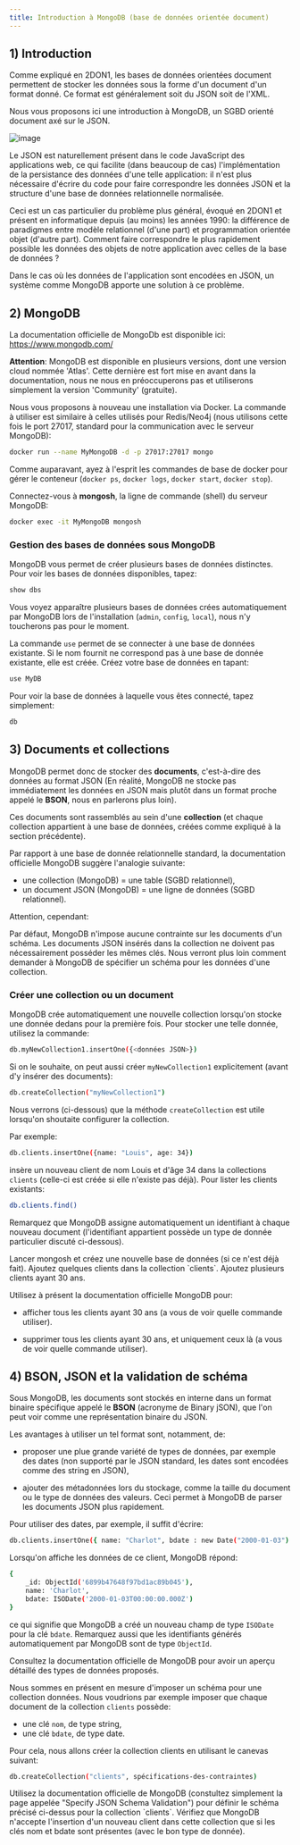 ```yaml
---
title: Introduction à MongoDB (base de données orientée document)
---
```


## 1) Introduction

Comme expliqué en 2DON1, les bases de données orientées document permettent de stocker les données sous la forme d'un document d'un format donné. Ce format est généralement soit du JSON soit de l'XML.

Nous vous proposons ici une introduction à MongoDB, un SGBD orienté document axé sur le JSON.

![image](images/mongoJsonExample.png)

Le JSON est naturellement présent dans le code JavaScript des applications web, ce qui facilite (dans beaucoup de cas) l'implémentation de la persistance des données d'une telle application: il n'est plus nécessaire d'écrire du code pour faire correspondre les données JSON et la structure d'une base de données relationnelle normalisée.

Ceci est un cas particulier du problème plus général, évoqué en 2DON1 et présent en informatique depuis (au moins) les années 1990: la différence de paradigmes entre modèle relationnel (d'une part) et programmation orientée objet (d'autre part). Comment faire correspondre le plus rapidement possible les données des objets de notre application avec celles de la base de données ?

Dans le cas où les données de l'application sont encodées en JSON, un système comme MongoDB apporte une solution à ce problème.

## 2) MongoDB

La documentation officielle de MongoDb est disponible ici: https://www.mongodb.com/ 

**Attention**: MongoDB est disponible en plusieurs versions, dont une version cloud nommée 'Atlas'. Cette dernière est fort mise en avant dans la documentation, nous ne nous en préoccuperons pas et utiliserons simplement la version 'Community' (gratuite).

Nous vous proposons à nouveau une installation via Docker. La commande à utiliser est similaire à celles utilisés pour Redis/Neo4j (nous utilisons cette fois le port 27017, standard pour la communication avec le serveur MongoDB):

``` bash showLineNumbers=false
docker run --name MyMongoDB -d -p 27017:27017 mongo
```

Comme auparavant, ayez à l'esprit les commandes de base de docker pour gérer le conteneur (`docker ps`, `docker logs`, `docker start`, `docker stop`).

Connectez-vous à **mongosh**, la ligne de commande (shell) du serveur MongoDB:

``` bash showLineNumbers=false
docker exec -it MyMongoDB mongosh
```

### Gestion des bases de données sous MongoDB

MongoDB vous permet de créer plusieurs bases de données distinctes. Pour voir les bases de données disponibles, tapez:

``` bash showLineNumbers=false
show dbs
```

Vous voyez apparaître plusieurs bases de données crées automatiquement par MongoDB lors de l'installation (`admin`, `config`, `local`), nous n'y toucherons pas pour le moment.

La commande `use` permet de se connecter à une base de données existante. Si le nom fournit ne correspond pas à une base de donnée existante, elle est créée. Créez votre base de données en tapant:

``` bash showLineNumbers=false
use MyDB
```

Pour voir la base de données à laquelle vous êtes connecté, tapez simplement:

``` bash showLineNumbers=false
db
```

## 3) Documents et collections

MongoDB permet donc de stocker des **documents**, c'est-à-dire des données au format JSON (En réalité, MongoDB ne stocke pas immédiatement les données en JSON mais plutôt dans un format proche appelé le **BSON**, nous en parlerons plus loin).

Ces documents sont rassemblés au sein d'une **collection** (et chaque collection appartient à une base de données, créées comme expliqué à la section précédente).

Par rapport à une base de donnée relationnelle standard, la documentation officielle MongoDB suggère l'analogie suivante:

- une collection (MongoDB) = une table (SGBD relationnel),
- un document JSON (MongoDB) = une ligne de données (SGBD relationnel).

Attention, cependant:

<Aside type="caution" title="Une collection n'impose pas de contraintes !">

Par défaut, MongoDB n'impose aucune contrainte sur les documents d'un schéma. Les documents JSON insérés dans la collection ne doivent pas nécessairement posséder les mêmes clés. Nous verront plus loin comment demander à MongoDB de spécifier un schéma pour les données d'une collection.

</Aside>

### Créer une collection ou un document

MongoDB crée automatiquement une nouvelle collection lorsqu'on stocke une donnée dedans pour la première fois. Pour stocker une telle donnée, utilisez la commande:

``` bash showLineNumbers=false
db.myNewCollection1.insertOne({<données JSON>})
```

Si on le souhaite, on peut aussi créer `myNewCollection1` explicitement (avant d'y insérer des documents):

``` bash showLineNumbers=false
db.createCollection("myNewCollection1")
```

Nous verrons (ci-dessous) que la méthode `createCollection` est utile lorsqu'on shoutaite configurer la collection.

Par exemple:

``` bash showLineNumbers=false
db.clients.insertOne({name: "Louis", age: 34})
```

insère un nouveau client de nom Louis et d'âge 34 dans la collections `clients` (celle-ci est créée si elle n'existe pas déjà). Pour lister les clients existants:

``` bash showLineNumbers=false
db.clients.find()
```

Remarquez que MongoDB assigne automatiquement un identifiant à chaque nouveau document (l'identifiant appartient possède un type de donnée particulier discuté ci-dessous).

<Card title="MongoDB" icon="pencil"> 
Lancer mongosh et créez une nouvelle base de données (si ce n'est déjà fait). Ajoutez quelques clients dans la collection `clients`. Ajoutez plusieurs clients ayant 30 ans.

Utilisez à présent la documentation officielle MongoDB pour:

- afficher tous les clients ayant 30 ans (a vous de voir quelle commande utiliser).

- supprimer tous les clients ayant 30 ans, et uniquement ceux là (a vous de voir quelle commande utiliser).

</Card>


## 4) BSON, JSON et la validation de schéma

Sous MongoDB, les documents sont stockés en interne dans un format binaire spécifique appelé le **BSON** (acronyme de Binary jSON), que l'on peut voir comme une représentation binaire du JSON.

Les avantages à utiliser un tel format sont, notamment, de:

- proposer une plue grande variété de types de données, par exemple des dates (non supporté par le JSON standard, les dates sont encodées comme des string en JSON),

- ajouter des métadonnées lors du stockage, comme la taille du document ou le type de données des valeurs. Ceci permet à MongoDB de parser les documents JSON plus rapidement.

Pour utiliser des dates, par exemple, il suffit d'écrire:

``` bash showLineNumbers=false
db.clients.insertOne({ name: "Charlot", bdate : new Date("2000-01-03") }) 
```

Lorsqu'on affiche les données de ce client, MongoDB répond:

``` bash showLineNumbers=false
{
    _id: ObjectId('6899b47648f97bd1ac89b045'),
    name: 'Charlot',
    bdate: ISODate('2000-01-03T00:00:00.000Z')
}
```

ce qui signifie que MongoDB a créé un nouveau champ de type `ISODate` pour la clé `bdate`. Remarquez aussi que les identifiants générés automatiquement par MongoDB sont de type `ObjectId`.

Consultez la documentation officielle de MongoDB pour avoir un aperçu détaillé des types de données proposés.

Nous sommes en présent en mesure d'imposer un schéma pour une collection données. Nous voudrions par exemple imposer que chaque document de la collection `clients` possède:

- une clé `nom`, de type string,
- une clé `bdate`, de type date.

Pour cela, nous allons créer la collection clients en utilisant le canevas suivant:

``` bash showLineNumbers=false
db.createCollection("clients", spécifications-des-contraintes)
```

<Card title="Spécifier un schéma sous MongoDB" icon="pencil"> 
Utilisez la documentation officielle de MongoDB (constultez simplement la page appelée "Specify JSON Schema Validation") pour définir le schéma précisé ci-dessus pour la collection `clients`.
Vérifiez que MongoDB n'accepte l'insertion d'un nouveau client dans cette collection que si les clés nom et bdate sont présentes (avec le bon type de donnée).


</Card>